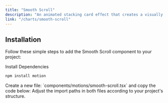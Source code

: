 ```yaml
---
title: "Smooth Scroll"
description: "An animated stacking card effect that creates a visually engaging experience by layering and animating cards with smooth transitions."
link: "/charts/smooth-scroll"
---
```



## Installation

Follow these simple steps to add the Smooth Scroll component to your project:

<Steps>

<Step>
Install Dependencies
</Step>

```bash
npm install motion
```

<Step>
Create a new file: `components/motions/smooth-scroll.tsx` and copy the code below:
</Step>

<Step>
    Adjust the import paths in both files according to your project's structure.
</Step>

</Steps>
